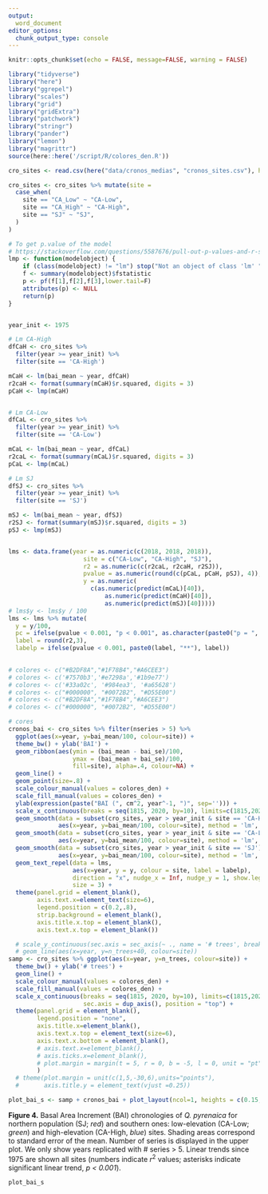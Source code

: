 ```yaml
---
output: 
  word_document
editor_options: 
  chunk_output_type: console
---
```


```r
knitr::opts_chunk$set(echo = FALSE, message=FALSE, warning = FALSE)
```

```r
library("tidyverse")
library("here")
library("ggrepel")
library("scales")
library("grid")
library("gridExtra")
library("patchwork")
library("stringr")
library("pander")
library("lemon")
library("magrittr")
source(here::here('/script/R/colores_den.R'))

```



```r
cro_sites <- read.csv(here("data/cronos_medias", "cronos_sites.csv"), header = TRUE, sep = ',')

cro_sites <- cro_sites %>% mutate(site = 
  case_when(
    site == "CA_Low" ~ "CA-Low", 
    site == "CA_High" ~ "CA-High",
    site == "SJ" ~ "SJ",
  )
)

# To get p.value of the model 
# https://stackoverflow.com/questions/5587676/pull-out-p-values-and-r-squared-from-a-linear-regression
lmp <- function(modelobject) {
    if (class(modelobject) != "lm") stop("Not an object of class 'lm' ")
    f <- summary(modelobject)$fstatistic
    p <- pf(f[1],f[2],f[3],lower.tail=F)
    attributes(p) <- NULL
    return(p)
}


year_init <- 1975

# Lm CA-High
dfCaH <- cro_sites %>% 
  filter(year >= year_init) %>% 
  filter(site == 'CA-High')

mCaH <- lm(bai_mean ~ year, dfCaH)
r2caH <- format(summary(mCaH)$r.squared, digits = 3)
pCaH <- lmp(mCaH)


# Lm CA-Low 
dfCaL <- cro_sites %>% 
  filter(year >= year_init) %>% 
  filter(site == 'CA-Low')

mCaL <- lm(bai_mean ~ year, dfCaL)
r2caL <- format(summary(mCaL)$r.squared, digits = 3)
pCaL <- lmp(mCaL)

# Lm SJ
dfSJ <- cro_sites %>% 
  filter(year >= year_init) %>% 
  filter(site == 'SJ')

mSJ <- lm(bai_mean ~ year, dfSJ)
r2SJ <- format(summary(mSJ)$r.squared, digits = 3)
pSJ <- lmp(mSJ)


lms <- data.frame(year = as.numeric(c(2018, 2018, 2018)),
                     site = c("CA-Low", "CA-High", "SJ"), 
                     r2 = as.numeric(c(r2caL, r2caH, r2SJ)),
                     pvalue = as.numeric(round(c(pCaL, pCaH, pSJ), 4)),
                     y = as.numeric(
                       c(as.numeric(predict(mCaL)[40]), 
                           as.numeric(predict(mCaH)[40]), 
                           as.numeric(predict(mSJ)[40]))))
# lms$y <- lms$y / 100
lms <- lms %>% mutate(
  y = y/100,
  pc = ifelse(pvalue < 0.001, "p < 0.001", as.character(paste0("p = ", pvalue))),
  label = round(r2,3), 
  labelp = ifelse(pvalue < 0.001, paste0(label, "**"), label))
  
```

```r
# colores <- c("#B2DF8A","#1F78B4","#A6CEE3")
# colores <- c('#7570b3','#e7298a','#1b9e77')
# colores <- c('#33a02c', '#984ea3', '#a65628')
# colores <- c("#000000", "#0072B2", "#D55E00") 
# colores <- c("#B2DF8A","#1F78B4","#A6CEE3")
# colores <- c("#000000", "#0072B2", "#D55E00") 

```

```r

# cores 
cronos_bai <- cro_sites %>% filter(nseries > 5) %>% 
  ggplot(aes(x=year, y=bai_mean/100, colour=site)) + 
  theme_bw() + ylab('BAI') + 
  geom_ribbon(aes(ymin = (bai_mean - bai_se)/100,
                  ymax = (bai_mean + bai_se)/100,
                  fill=site), alpha=.4, colour=NA) +
  geom_line() + 
  geom_point(size=.8) + 
  scale_colour_manual(values = colores_den) +
  scale_fill_manual(values = colores_den) +
  ylab(expression(paste("BAI (", cm^2, year^-1, ")", sep=''))) +
  scale_x_continuous(breaks = seq(1815, 2020, by=10), limits=c(1815,2020), sec.axis = dup_axis()) +
  geom_smooth(data = subset(cro_sites, year > year_init & site == 'CA-High'), 
              aes(x=year, y=bai_mean/100, colour=site), method = 'lm', se=FALSE, size = .5) +
  geom_smooth(data = subset(cro_sites, year > year_init & site == 'CA-Low'), 
              aes(x=year, y=bai_mean/100, colour=site), method = 'lm', se=FALSE, size = .5) +
  geom_smooth(data = subset(cro_sites, year > year_init & site == 'SJ'), 
              aes(x=year, y=bai_mean/100, colour=site), method = 'lm', se=FALSE, size = .5)  +
  geom_text_repel(data = lms, 
                  aes(x=year, y = y, colour = site, label = labelp),
                  direction = "x", nudge_x = Inf, nudge_y = 1, show.legend = FALSE, 
                  size = 3) + 
  theme(panel.grid = element_blank(),
        axis.text.x=element_text(size=6),
        legend.position = c(0.2,.8),
        strip.background = element_blank(),
        axis.title.x.top = element_blank(), 
        axis.text.x.top = element_blank())  
```


```r
  # scale_y_continuous(sec.axis = sec_axis(~ ., name = '# trees', breaks = c(0,15,30))) +
  # geom_line(aes(x=year, y=n_trees+40, colour=site)) 
samp <- cro_sites %>% ggplot(aes(x=year, y=n_trees, colour=site)) + 
  theme_bw() + ylab('# trees') + 
  geom_line() + 
  scale_colour_manual(values = colores_den) +
  scale_fill_manual(values = colores_den) +
  scale_x_continuous(breaks = seq(1815, 2020, by=10), limits=c(1815,2020), 
                     sec.axis = dup_axis(), position = "top") +
  theme(panel.grid = element_blank(),
        legend.position = "none", 
        axis.title.x=element_blank(),
        axis.text.x.top = element_text(size=6), 
        axis.text.x.bottom = element_blank(), 
        # axis.text.x=element_blank(),
        # axis.ticks.x=element_blank(), 
        # plot.margin = margin(t = 5, r = 0, b = -5, l = 0, unit = "pt")
        ) 
  # theme(plot.margin = unit(c(1,5,-30,6),units="points"),
  #       axis.title.y = element_text(vjust =0.25))
```

```r
plot_bai_s <- samp + cronos_bai + plot_layout(ncol=1, heights = c(0.15, 0.85))

```

**Figure 4.** Basal Area Increment (BAI) chronologies of *Q. pyrenaica* for northern population (SJ; *red*) and southern ones: low-elevation (CA-Low; *green*) and high-elevation (CA-High, *blue*) sites. Shading areas correspond to standard error of the mean. Number of series is displayed in the upper plot. We only show years replicated with # series > 5. Linear trends since 1975 are shown all sites (numbers indicate $r^2$ values; asterisks indicate significant linear trend, *p < 0.001*).


```r
plot_bai_s
```
